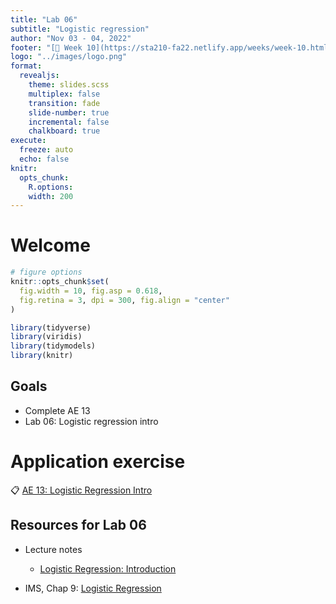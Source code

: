 ```yaml
---
title: "Lab 06"
subtitle: "Logistic regression"
author: "Nov 03 - 04, 2022"
footer: "[🔗 Week 10](https://sta210-fa22.netlify.app/weeks/week-10.html)"
logo: "../images/logo.png"
format: 
  revealjs:
    theme: slides.scss
    multiplex: false
    transition: fade
    slide-number: true
    incremental: false 
    chalkboard: true
execute:
  freeze: auto
  echo: false
knitr:
  opts_chunk: 
    R.options:      
    width: 200
---
```


# Welcome

```r
# figure options
knitr::opts_chunk$set(
  fig.width = 10, fig.asp = 0.618,
  fig.retina = 3, dpi = 300, fig.align = "center"
)
```

```r
library(tidyverse)
library(viridis)
library(tidymodels)
library(knitr)
```

## Goals

-   Complete AE 13
-   Lab 06: Logistic regression intro

# Application exercise

::: appex
📋 [AE 13: Logistic Regression Intro](../ae/ae-13-logistic-intro.html)
:::

## Resources for Lab 06

-   Lecture notes

    -   [Logistic Regression: Introduction](../slides/19-logistic-intro.html)

-    IMS, Chap 9: [Logistic Regression](https://openintro-ims.netlify.app/model-logistic.html)
